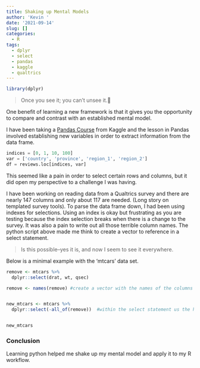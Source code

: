 ```yaml
---
title: Shaking up Mental Models
author: 'Kevin '
date: '2021-09-14'
slug: []
categories:
  - R
tags:
  - dplyr
  - select
  - pandas
  - kaggle
  - qualtrics
---
```


```r
library(dplyr)
```

> Once you see it; you can't unsee it.🤔

One benefit of learning a new framework is that it gives you the opportunity to compare and contrast with an established mental model.

I have been taking a [Pandas Course](https://www.kaggle.com/learn/pandas) from Kaggle and the lesson in Pandas involved establishing new variables in order to extract information from the data frame.

```python

indices = [0, 1, 10, 100]
var = ['country', 'province', 'region_1', 'region_2']
df = reviews.loc[indices, var]

```

This seemed like a pain in order to select certain rows and columns, but it did open my perspective to a challenge I was having.

I have been working on reading data from a Qualtrics survey and there are nearly 147 columns and only about 117 are needed. (Long story on templated survey tools). To parse the data frame down, I had been using indexes for selections. Using an index is okay but frustrating as you are testing because the index selection breaks when there is a change to the survey. It was also a pain to write out all those terrible column names. The python script above made me think to create a vector to reference in a select statement.

> Is this possible--yes it is, and now I seem to see it everywhere.

Below is a minimal example with the 'mtcars' data set.

```r

remove <- mtcars %>%
  dplyr::select(drat, wt, qsec)

remove <- names(remove) #create a vector with the names of the columns you eventually want to exclude


new_mtcars <- mtcars %>%
  dplyr::select(-all_of(remove))  #within the select statement us the helper 'all_of' with the - operator to deselect the vector of interest. 


new_mtcars


```

### Conclusion

Learning python helped me shake up my mental model and apply it to my R workflow.
